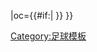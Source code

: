{{fb team |t=-{zh-hans:女王公园; zh-hk:昆士柏;}- |tan=女王公园足球俱乐部 |tc=SCO |abb={{#if:{{{abb|}}}|QUE{{0}}}} |oc={{#if:{{{oc|}}}|{{{oc}}} }} }}<!--
--><noinclude>[[Category:足球模板]]</noinclude>